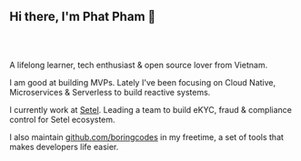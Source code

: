 <h2 style="margin-bottom: 4rem;">Hi there, I'm Phat Pham 👋</h2>

A lifelong learner, tech enthusiast & open source lover from Vietnam.

I am good at building MVPs. Lately I've been focusing on Cloud Native, Microservices & Serverless to build reactive systems.

I currently work at [Setel](https://setel.com). Leading a team to build eKYC, fraud & compliance control for Setel ecosystem.

I also maintain [github.com/boringcodes](https://github.com/boringcodes) in my freetime, a set of tools that makes developers life easier.
